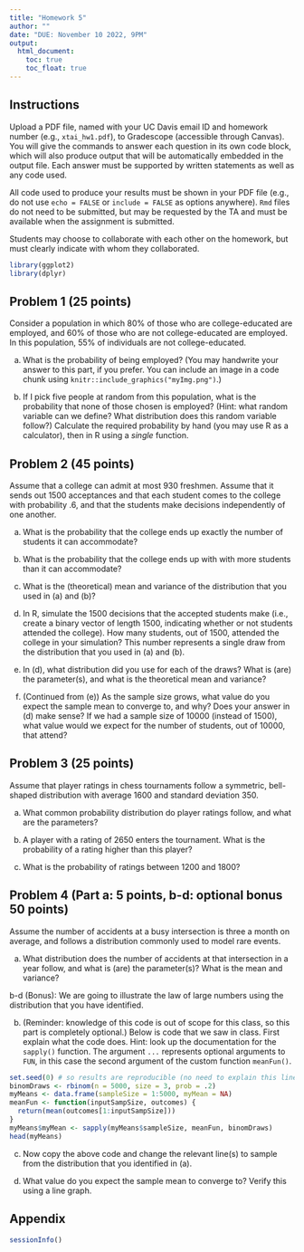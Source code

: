 ```yaml
---
title: "Homework 5"
author: ""
date: "DUE: November 10 2022, 9PM"
output: 
  html_document: 
    toc: true
    toc_float: true
---
```


## Instructions
Upload a PDF file, named with your UC Davis email ID and homework number (e.g., `xtai_hw1.pdf`), to Gradescope (accessible through Canvas). You will give the commands to answer each question in its own code block, which will also produce output that will be automatically embedded in the output file. Each answer must be supported by written statements as well as any code used. 

All code used to produce your results must be shown in your PDF file (e.g., do not use `echo = FALSE` or `include = FALSE` as options anywhere). `Rmd` files do not need to be submitted, but may be requested by the TA and must be available when the assignment is submitted. 

Students may choose to collaborate with each other on the homework, but must clearly indicate with whom they collaborated. 

```r
library(ggplot2)
library(dplyr)
```

## Problem 1 (25 points)
Consider a population in which 80\% of those who are college-educated are employed, and 60\% of those who are not college-educated are employed. In this population, 55\% of individuals are not college-educated. 

a. What is the probability of being employed? (You may handwrite your answer to this part, if you prefer. You can include an image in a code chunk using `knitr::include_graphics("myImg.png")`.) 

b. If I pick five people at random from this population, what is the probability that none of those chosen is employed? (Hint: what random variable can we define? What distribution does this random variable follow?) Calculate the required probability by hand (you may use R as a calculator), then in R using a *single* function.

## Problem 2 (45 points)
Assume that a college can admit at most 930 freshmen. Assume that it sends out 1500 acceptances and that each student comes to the college with probability .6, and that the students make decisions independently of one another. 

a. What is the probability that the college ends up exactly the number of students it can accommodate?

b. What is the probability that the college ends up with with more students than it can accommodate? 

c. What is the (theoretical) mean and variance of the distribution that you used in (a) and (b)?

d. In R, simulate the 1500 decisions that the accepted students make (i.e., create a binary vector of length 1500, indicating whether or not students attended the college). How many students, out of 1500, attended the college in your simulation? This number represents a single draw from the distribution that you used in (a) and (b). 

e. In (d), what distribution did you use for each of the draws? What is (are) the parameter(s), and what is the theoretical mean and variance? 

f. (Continued from (e)) As the sample size grows, what value do you expect the sample mean to converge to, and why? Does your answer in (d) make sense? If we had a sample size of 10000 (instead of 1500), what value would we expect for the number of students, out of 10000, that attend? 

## Problem 3 (25 points)
Assume that player ratings in chess tournaments follow a symmetric, bell-shaped distribution with average 1600 and standard deviation 350. 

a. What common probability distribution do player ratings follow, and what are the parameters? 

b. A player with a rating of 2650 enters the tournament. What is the probability of a rating higher than this player? 

c. What is the probability of ratings between 1200 and 1800? 


## Problem 4 (Part a: 5 points, b-d: optional bonus 50 points)
Assume the number of accidents at a busy intersection is three a month on average, and follows a distribution commonly used to model rare events. 

a. What distribution does the number of accidents at that intersection in a year follow, and what is (are) the parameter(s)? What is the mean and variance? 

b-d (Bonus): We are going to illustrate the law of large numbers using the distribution that you have identified.

b. (Reminder: knowledge of this code is out of scope for this class, so this part is completely optional.) Below is code that we saw in class. First explain what the code does. Hint: look up the documentation for the `sapply()` function. The argument `...` represents optional arguments to `FUN`, in this case the second argument of the custom function `meanFun()`. 

```r
set.seed(0) # so results are reproducible (no need to explain this line)
binomDraws <- rbinom(n = 5000, size = 3, prob = .2)
myMeans <- data.frame(sampleSize = 1:5000, myMean = NA)
meanFun <- function(inputSampSize, outcomes) {
  return(mean(outcomes[1:inputSampSize]))
}
myMeans$myMean <- sapply(myMeans$sampleSize, meanFun, binomDraws)
head(myMeans)
```

c. Now copy the above code and change the relevant line(s) to sample from the distribution that you identified in (a).

d. What value do you expect the sample mean to converge to? Verify this using a line graph. 


## Appendix

```r
sessionInfo()
```
